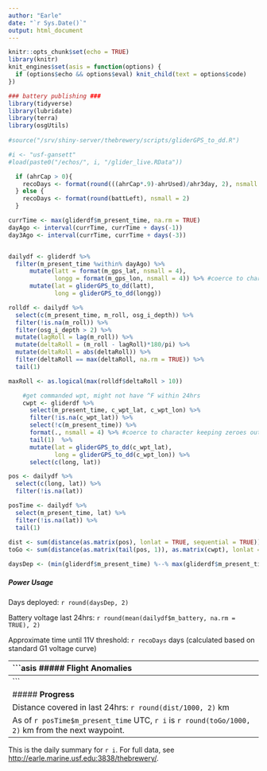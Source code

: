 ```yaml
---
author: "Earle"
date: "`r Sys.Date()`"
output: html_document
---
```


```r
knitr::opts_chunk$set(echo = TRUE)
library(knitr)
knit_engines$set(asis = function(options) {
  if (options$echo && options$eval) knit_child(text = options$code)
})
```

```r
### battery publishing ###
library(tidyverse)
library(lubridate)
library(terra)
library(osgUtils)
  
#source("/srv/shiny-server/thebrewery/scripts/gliderGPS_to_dd.R")

#i <- "usf-gansett"
#load(paste0("/echos/", i, "/glider_live.RData"))

  if (ahrCap > 0){
    recoDays <- format(round(((ahrCap*.9)-ahrUsed)/ahr3day, 2), nsmall = 2) #calculate days til 10% abort level
  } else {
    recoDays <- format(round(battLeft), nsmall = 2)
  }

currTime <- max(gliderdf$m_present_time, na.rm = TRUE)
dayAgo <- interval(currTime, currTime + days(-1))
day3Ago <- interval(currTime, currTime + days(-3))


dailydf <- gliderdf %>%
  filter(m_present_time %within% dayAgo) %>%
      mutate(latt = format(m_gps_lat, nsmall = 4),
             longg = format(m_gps_lon, nsmall = 4)) %>% #coerce to character keeping zeroes out to 4 decimals
      mutate(lat = gliderGPS_to_dd(latt),
             long = gliderGPS_to_dd(longg))

rolldf <- dailydf %>%
  select(c(m_present_time, m_roll, osg_i_depth)) %>%
  filter(!is.na(m_roll)) %>%
  filter(osg_i_depth > 2) %>%
  mutate(lagRoll = lag(m_roll)) %>%
  mutate(deltaRoll = (m_roll - lagRoll)*180/pi) %>%
  mutate(deltaRoll = abs(deltaRoll)) %>%
  filter(deltaRoll == max(deltaRoll, na.rm = TRUE)) %>%
  tail(1)

maxRoll <- as.logical(max(rolldf$deltaRoll > 10))

    #get commanded wpt, might not have ^F within 24hrs
    cwpt <- gliderdf %>%
      select(m_present_time, c_wpt_lat, c_wpt_lon) %>%
      filter(!is.na(c_wpt_lat)) %>%
      select(!c(m_present_time)) %>%
      format(., nsmall = 4) %>% #coerce to character keeping zeroes out to 4 decimals
      tail(1)  %>% 
      mutate(lat = gliderGPS_to_dd(c_wpt_lat),
             long = gliderGPS_to_dd(c_wpt_lon)) %>%
      select(c(long, lat))

pos <- dailydf %>%
  select(c(long, lat)) %>%
  filter(!is.na(lat))

posTime <- dailydf %>%
  select(m_present_time, lat) %>%
  filter(!is.na(lat)) %>%
  tail(1)
  
dist <- sum(distance(as.matrix(pos), lonlat = TRUE, sequential = TRUE))
toGo <- sum(distance(as.matrix(tail(pos, 1)), as.matrix(cwpt), lonlat = TRUE))

daysDep <- (min(gliderdf$m_present_time) %--% max(gliderdf$m_present_time))/days(1)

```

##### **Power Usage**

Days deployed: `r round(daysDep, 2)`

Battery voltage last 24hrs: `r round(mean(dailydf$m_battery, na.rm = TRUE), 2)`

Approximate time until 11V threshold: `r recoDays` days (calculated based on standard G1 voltage curve)

------------------------------------------------------------------------
```asis
##### **Flight Anomalies**

There was a roll incident of `r round(rolldf$deltaRoll, 2)` degrees at `r round(rolldf$osg_i_depth, 2)` meters deep that occurred at `r rolldf$m_present_time`

------------------------------------------------------------------------
```

##### **Progress**

Distance covered in last 24hrs: `r round(dist/1000, 2)` km

As of `r posTime$m_present_time` UTC, `r i` is `r round(toGo/1000, 2)` km from the next waypoint.

------------------------------------------------------------------------

This is the daily summary for `r i`. For full data, see <http://earle.marine.usf.edu:3838/thebrewery/>.
